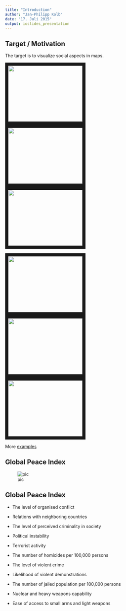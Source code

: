 ```yaml
---
title: "Introduction"
author: "Jan-Philipp Kolb"
date: "17. Juli 2015"
output: ioslides_presentation
---
```


## Target / Motivation

The target is to visualize social aspects in maps. 

<a href="http://spatial.ly/2015/07/15minutemap/" target="_blank"><img src="http://spatial.ly/wp-content/uploads/2015/07/hurricanes.jpg" width="240" height="180" border="10" /></a>
<a href="https://www.mapbox.com/blog/osm-community-visualized/" target="_blank"><img src="https://farm3.staticflickr.com/2849/9774592706_3c2eafe310_c.jpg" width="240" height="180" border="10" /></a>
<a href="https://uchicagoconsulting.wordpress.com/" target="_blank"><img src="https://uchicagoconsulting.files.wordpress.com/2011/04/5.png?w=450&h=309" width="240" height="180" border="10" /></a>

<a href="http://blogs.casa.ucl.ac.uk/category/r/" target="_blank"><img src="http://spatial.ly/wp-content/uploads/2014/07/journey_to_work_web.gif" width="240" height="180" border="10" /></a>
<a href="http://statmatt.com/r-ggmap-examples-plot-overlay-spatial-data/" target="_blank"><img src="http://statmatt.com/wp-content/uploads/2014/01/Baltimore_3.jpg" width="240" height="180" border="10" /></a>
<a href="http://www.pilod.nl/w/images/6/62/D9-fig4.jpg" target="_blank"><img src="http://www.pilod.nl/w/images/6/62/D9-fig4.jpg" width="240" height="180" border="10" /></a>



More [examples](http://spatial.ly/blog/) 


## Global Peace Index

![pic](http://images.huffingtonpost.com/2012-05-11-Global_Peace_Index_A.jpg)


## Global Peace Index

-  The level of organised conflict

-   Relations with neighboring countries

-   The level of perceived criminality in society

-   Political instability

-   Terrorist activity

-   The number of homicides per 100,000 persons

-   The level of violent crime

-   Likelihood of violent demonstrations

-   The number of jailed population per 100,000 persons

-   Nuclear and heavy weapons capability

-   Ease of access to small arms and light weapons 
